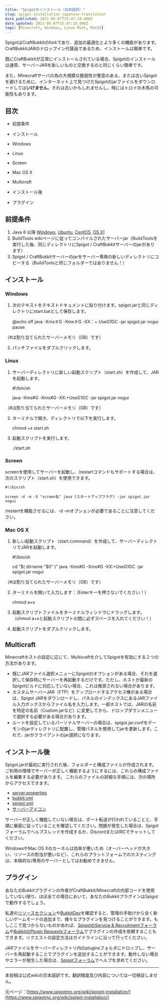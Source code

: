 ```yaml
---
title: "Spigotのインストール（日本語訳）"
slug: spigot-installation-japanese-translation
date_published: 2021-05-07T15:47:10.000Z
date_updated: 2021-05-07T15:47:10.000Z
tags: [Minecraft, Windows, Linux Mint, MacOS]
---
```


SpigotはCraftBukkitのforkであり、追加の最適化とより多くの機能があります。CraftBukkitJARのドロップイン代替品であるため、インストールは簡単です。

既にCraftBukkitが正常にインストールされている場合、Spigotのインストールは通常、サーバーJARを新しいものと交換するのと同じくらい簡単です。

また、Minecraftサーバの為の大規模な脆弱性が悪意のある、または古いSpigotを避けるために、インターネット上で見つけたSpigotのjarファイルをダウンロードしては**いけません**。それは古いかもしれませんし、時にはトロイの木馬の可能性もあります。

## 目次

- 前提条件
- インストール

- Windows
- Linux

- Screen

- Mac OS X
- Multicraft

- インストール後
- プラグイン

## 前提条件

1. Java 8 以降 [Windows](https://www.java.com/en/download/), [Ubuntu](https://help.ubuntu.com/community/Java), [CentOS](http://stackoverflow.com/a/20901970), [OS X](https://www.java.com/en/download/)]
2. BuildTools wikiページに従ってコンパイルされたサーバーjar（BuildToolsを実行した後、同じディレクトリにSpigot / CraftBukkitサーバーのjarがあります）
3. Spigot / CraftBukkitサーバーのjarをサーバー専用の新しいディレクトリにコピーする（BuildToolsと同じフォルダーではありません！）

## インストール

### Windows

1. 次のテキストをテキストドキュメントに貼り付けます。spigot.jarと同じディレクトリにstart.batとして保存します。

    @echo off
    java -Xms＃G -Xmx＃G -XX：+ UseG1GC -jar spigot.jar nogui
    pause
    

（#は割り当てられたサーバーメモリ（GB）です）

2. パッチファイルをダブルクリックします。

### Linux

1. サーバーディレクトリに新しい起動スクリプト（start.sh）を作成して、JARを起動します。

    #!/bin/sh
    
    java -Xms#G -Xmx#G -XX:+UseG1GC -jar spigot.jar nogui
    

（#は割り当てられたサーバーメモリ（GB）です）

2. ターミナルで開き、ディレクトリで以下を実行します。

    chmod +x start.sh
    

1. 起動スクリプトを実行します。

    ./start.sh
    

### Screen

screenを使用してサーバーを起動し、/restartコマンドもサポートする場合は、次のスクリプト（start.sh）を使用できます。

    #!/bin/sh
    
    screen -d -m -S "screen名" java [スタートアップフラグ] -jar spigot.jar nogui
    

/restartを機能させるには、-d -mオプションが必要であることに注意してください。

### Mac OS X

1. 新しい起動スクリプト（start.command）を作成して、サーバーディレクトリでJARを起動します。

    #!/bin/sh
    
    cd "$( dirname "$0" )"
    java -Xms#G -Xmx#G -XX:+UseG1GC -jar spigot.jar nogui
    

（#は割り当てられたサーバーメモリ（GB）です）

2. ターミナルを開いて入力します：（Enterキーを押さないでください！）

    chmod a+x
    

1. 起動スクリプトファイルをターミナルウィンドウにドラッグします。（chmod a+xと起動スクリプトの間に必ずスペースを入れてください！）
2. 起動スクリプトをダブルクリックします。

## Multicraft

Minecraftホストの設定に応じて、Multicraftを介してSpigotを有効にする２つの方法があります。

- 既にJARファイル選択メニューにSpigotのオプションがある場合、それを選択して保存時にサーバーを再起動するだけです。ただし、ホストが最新のSpigotビルドに対応していない場合、これは推奨されない場合があります。
- カスタムサーバーJAR（FTP）をアップロードするアクセス権がある場合は、Spigot JARをダウンロードし、パネルのインデックスにあるJARファイル入力ボックスからファイル名を入力します。一部ホストでは、JARの名前を特定の名前（Custom.jarなど）に変更してから、ドロップダウンメニューで選択する必要がある場合があります。
- ルートを設定しているパーソナルサーバーの場合は、spigot.jar.confをデーモンのjarディレクトリに配置し、管理パネルを使用してjarを更新します。これで、jarがクライアントのjar選択になります。

## インストール後

Spigot.jarが最初に実行された後、フォルダーと構成ファイルが作成されます。ご利用の環境でサーバーが正しく機能するようにするには、これらの構成ファイルを編集する必要があります。
これらのファイルの詳細な手順には、次の場所からアクセスできます。

- [server.properties](http://minecraft.gamepedia.com/Server.properties)
- [bukkit.yml](http://wiki.bukkit.org/Bukkit.yml)
- [spigot.yml](https://www.spigotmc.org/wiki/spigot-configuration/)
- [サーバーアイコン](https://www.spigotmc.org/wiki/server-icon/)

サーバーが正しく機能していない場合は、ポート転送が行われていることと、手順に厳密に従っていることを確認してください。問題が発生した場合は、Spigotフォーラムでヘルプスレッドを作成するか、DiscordまたはIRCでチャットしてください。

WindowsやMac OS Xのカーネルは効率が悪いため（オーバーヘッドが大きい、リソースの割当が悪いなど）、これらのプラットフォームでのホスティングは、本格的な/専用のサーバーとしてはお勧めできません。

## プラグイン

あなたのBukkitプラグインの作者がCraftBukkit/Minecraftの内部コードを使用していない限り、ほぼ全ての場合において、あなたのBukkitプラグインはSpigotで動作するでしょう。

私達の[リソースセクション](http://www.spigotmc.org/resources/)や[BukkitDev](http://dev.bukkit.org/bukkit-plugins/)を確認すると、管理の手助けから全く新しいゲームモードの追加まで、様々なプラグインを見つけることができます。もしここで見つからないものがあれば、[SpigotのService & Recruitmentフォーラム](http://www.spigotmc.org/forums/hiring-developers.55/)や[BukkitのPlugin Requestsフォーラム](http://forums.bukkit.org/forums/plugin-requests.13/)でプラグインの作成を依頼することもできます。リクエストの設定方法はガイドラインに沿って行ってください。

JARファイルをサーバーディレクトリ内のpluginsフォルダにドロップし、サーバーを再起動することでプラグインを追加することができます。動作しない場合やエラーが発生した場合は、[Spigotフォーラム](http://www.spigotmc.org/forums/help.40/)でヘルプを求めてください。

---

本投稿は公式wikiの日本語訳です。翻訳精度及び内容については一切保証しません。

元ページ：[https://www.spigotmc.org/wiki/spigot-installation/](https://www.spigotmc.org/wiki/spigot-installation/)
